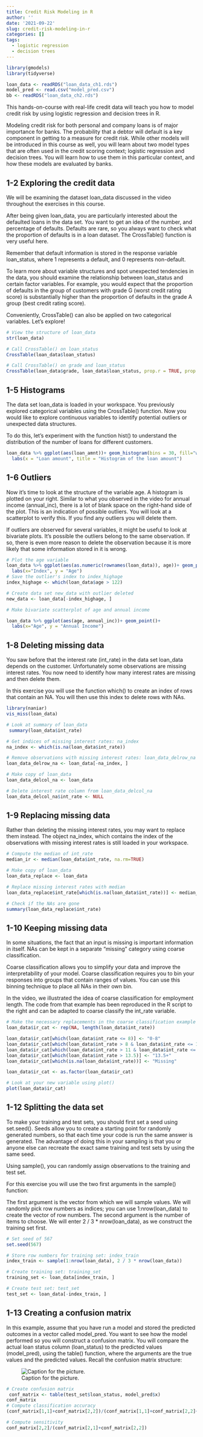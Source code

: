 ```yaml
---
title: Credit Risk Modeling in R
author: ''
date: '2021-09-22'
slug: credit-risk-modeling-in-r
categories: []
tags:
  - logistic regression
  - decision trees
---
```


```r

library(gmodels)
library(tidyverse)

loan_data <- readRDS("loan_data_ch1.rds")
model_pred <- read.csv("model_pred.csv")
bb <- readRDS("loan_data_ch2.rds")
```


This hands-on-course with real-life credit data will teach you how to model credit risk by using logistic regression and decision trees in R.

Modeling credit risk for both personal and company loans is of major importance for banks. The probability that a debtor will default is a key component in getting to a measure for credit risk. While other models will be introduced in this course as well, you will learn about two model types that are often used in the credit scoring context; logistic regression and decision trees. You will learn how to use them in this particular context, and how these models are evaluated by banks.

## 1-2 Exploring the credit data

We will be examining the dataset loan_data discussed in the video throughout the exercises in this course.

After being given loan_data, you are particularly interested about the defaulted loans in the data set. You want to get an idea of the number, and percentage of defaults. Defaults are rare, so you always want to check what the proportion of defaults is in a loan dataset. The CrossTable() function is very useful here.

Remember that default information is stored in the response variable loan_status, where 1 represents a default, and 0 represents non-default.

To learn more about variable structures and spot unexpected tendencies in the data, you should examine the relationship between loan_status and certain factor variables. For example, you would expect that the proportion of defaults in the group of customers with grade G (worst credit rating score) is substantially higher than the proportion of defaults in the grade A group (best credit rating score).

Conveniently, CrossTable() can also be applied on two categorical variables. Let's explore!

```r
# View the structure of loan_data
str(loan_data)

# Call CrossTable() on loan_status
CrossTable(loan_data$loan_status)

# Call CrossTable() on grade and loan_status
CrossTable(loan_data$grade, loan_data$loan_status, prop.r = TRUE, prop.c = FALSE, prop.t = FALSE, prop.chisq = FALSE)
```


## 1-5 Histograms

The data set loan_data is loaded in your workspace. You previously explored categorical variables using the CrossTable() function. Now you would like to explore continuous variables to identify potential outliers or unexpected data structures.

To do this, let's experiment with the function hist() to understand the distribution of the number of loans for different customers.

```r
loan_data %>% ggplot(aes(loan_amnt))+ geom_histogram(bins = 30, fill="white", color="black")+
  labs(x = "Loan amount", title = "Histogram of the loan amount")
```


## 1-6 Outliers

Now it's time to look at the structure of the variable age. A histogram is plotted on your right. Similar to what you observed in the video for annual income (annual_inc), there is a lot of blank space on the right-hand side of the plot. This is an indication of possible outliers. You will look at a scatterplot to verify this. If you find any outliers you will delete them.

If outliers are observed for several variables, it might be useful to look at bivariate plots. It's possible the outliers belong to the same observation. If so, there is even more reason to delete the observation because it is more likely that some information stored in it is wrong.

```r
# Plot the age variable
loan_data %>% ggplot(aes(as.numeric(rownames(loan_data)), age))+ geom_point()+
  labs(x="Index", y = "Age")
# Save the outlier's index to index_highage
index_highage <- which(loan_data$age > 122)

# Create data set new_data with outlier deleted
new_data <- loan_data[-index_highage, ]

# Make bivariate scatterplot of age and annual income

loan_data %>% ggplot(aes(age, annual_inc))+ geom_point()+
  labs(x="Age", y = "Annual Income")
```


## 1-8 Deleting missing data

You saw before that the interest rate (int_rate) in the data set loan_data depends on the customer. Unfortunately some observations are missing interest rates. You now need to identify how many interest rates are missing and then delete them.

In this exercise you will use the function which() to create an index of rows that contain an NA. You will then use this index to delete rows with NAs.

```r
library(naniar)
vis_miss(loan_data)
```

```r
# Look at summary of loan_data
 summary(loan_data$int_rate)

# Get indices of missing interest rates: na_index
na_index <- which(is.na(loan_data$int_rate))

# Remove observations with missing interest rates: loan_data_delrow_na
loan_data_delrow_na <- loan_data[-na_index, ]

# Make copy of loan_data
loan_data_delcol_na <- loan_data

# Delete interest rate column from loan_data_delcol_na
loan_data_delcol_na$int_rate <- NULL
```




## 1-9 Replacing missing data

Rather than deleting the missing interest rates, you may want to replace them instead. The object na_index, which contains the index of the observations with missing interest rates is still loaded in your workspace.

```r
# Compute the median of int_rate
median_ir <- median(loan_data$int_rate, na.rm=TRUE)

# Make copy of loan_data
loan_data_replace <- loan_data

# Replace missing interest rates with median
loan_data_replace$int_rate[which(is.na(loan_data$int_rate))] <- median_ir

# Check if the NAs are gone
summary(loan_data_replace$int_rate)
```


## 1-10 Keeping missing data

In some situations, the fact that an input is missing is important information in itself. NAs can be kept in a separate "missing" category using coarse classification.

Coarse classification allows you to simplify your data and improve the interpretability of your model. Coarse classification requires you to bin your responses into groups that contain ranges of values. You can use this binning technique to place all NAs in their own bin.

In the video, we illustrated the idea of coarse classification for employment length. The code from that example has been reproduced in the R script to the right and can be adapted to coarse classify the int_rate variable.

```r
# Make the necessary replacements in the coarse classification example below 
loan_data$ir_cat <- rep(NA, length(loan_data$int_rate))

loan_data$ir_cat[which(loan_data$int_rate <= 8)] <- "0-8"
loan_data$ir_cat[which(loan_data$int_rate > 8 & loan_data$int_rate <= 11)] <- "8-11"
loan_data$ir_cat[which(loan_data$int_rate > 11 & loan_data$int_rate <= 13.5)] <- "11-13.5"
loan_data$ir_cat[which(loan_data$int_rate > 13.5)] <- "13.5+"
loan_data$ir_cat[which(is.na(loan_data$int_rate))] <- "Missing"

loan_data$ir_cat <- as.factor(loan_data$ir_cat)

# Look at your new variable using plot()
plot(loan_data$ir_cat)
```


## 1-12 Splitting the data set

To make your training and test sets, you should first set a seed using set.seed(). Seeds allow you to create a starting point for randomly generated numbers, so that each time your code is run the same answer is generated. The advantage of doing this in your sampling is that you or anyone else can recreate the exact same training and test sets by using the same seed.

Using sample(), you can randomly assign observations to the training and test set.

For this exercise you will use the two first arguments in the sample() function:

The first argument is the vector from which we will sample values. We will randomly pick row numbers as indices; you can use 1:nrow(loan_data) to create the vector of row numbers.
The second argument is the number of items to choose. We will enter 2 / 3 * nrow(loan_data), as we construct the training set first.

```r
# Set seed of 567
set.seed(567)

# Store row numbers for training set: index_train
index_train <- sample(1:nrow(loan_data), 2 / 3 * nrow(loan_data))

# Create training set: training_set
training_set <- loan_data[index_train, ]

# Create test set: test_set
test_set <- loan_data[-index_train, ]

```


## 1-13 Creating a confusion matrix

In this example, assume that you have run a model and stored the predicted outcomes in a vector called model_pred. You want to see how the model performed so you will construct a confusion matrix. You will compare the actual loan status column (loan_status) to the predicted values (model_pred), using the table() function, where the arguments are the true values and the predicted values. Recall the confusion matrix structure:

![Caption for the picture.](1.JPG)

```r
# Create confusion matrix
 conf_matrix <- table(test_set$loan_status, model_pred$x)
conf_matrix
# Compute classification accuracy
(conf_matrix[1,1]+conf_matrix[2,2])/(conf_matrix[1,1]+conf_matrix[2,2]+conf_matrix[2,1]+conf_matrix[1,2])

# Compute sensitivity
conf_matrix[2,2]/(conf_matrix[2,1]+conf_matrix[2,2])
```


